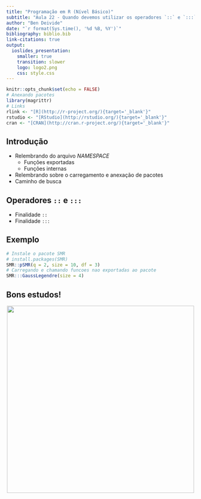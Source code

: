 ```yaml
---
title: "Programação em R (Nível Básico)"
subtitle: "Aula 22 - Quando devemos utilizar os operadores `::` e `:::`"
author: "Ben Deivide"
date: "`r format(Sys.time(), '%d %B, %Y')`"
bibliography: biblio.bib
link-citations: true
output: 
  ioslides_presentation:
    smaller: true
    transition: slower
    logo: logo2.png
    css: style.css
---
```


```r
knitr::opts_chunk$set(echo = FALSE)
# Anexando pacotes
library(magrittr)
# Links
rlink <- "[R](http://r-project.org/){target='_blank'}"
rstudio <- "[RStudio](http://rstudio.org/){target='_blank'}"
cran <- "[CRAN](http://cran.r-project.org/){target='_blank'}"
```

## Introdução

- Relembrando do arquivo *NAMESPACE*
  - Funções exportadas
  - Funções internas
- Relembrando sobre o carregamento e anexação de pacotes
- Caminho de busca

## Operadores `::` e `:::`

- Finalidade `::`
- Finalidade `:::`

## Exemplo

```r
# Instale o pacote SMR
# install.packages(SMR) 
SMR::pSMR(q = 2, size = 10, df = 3)
# Carregando e chamando funcoes nao exportadas ao pacote
SMR:::GaussLegendre(size = 4)
```



## Bons estudos!


<center>
[![](logo2.png){height=500 width=500}](http://youtube.com/bendeivide){target="_blank"}
</center>


